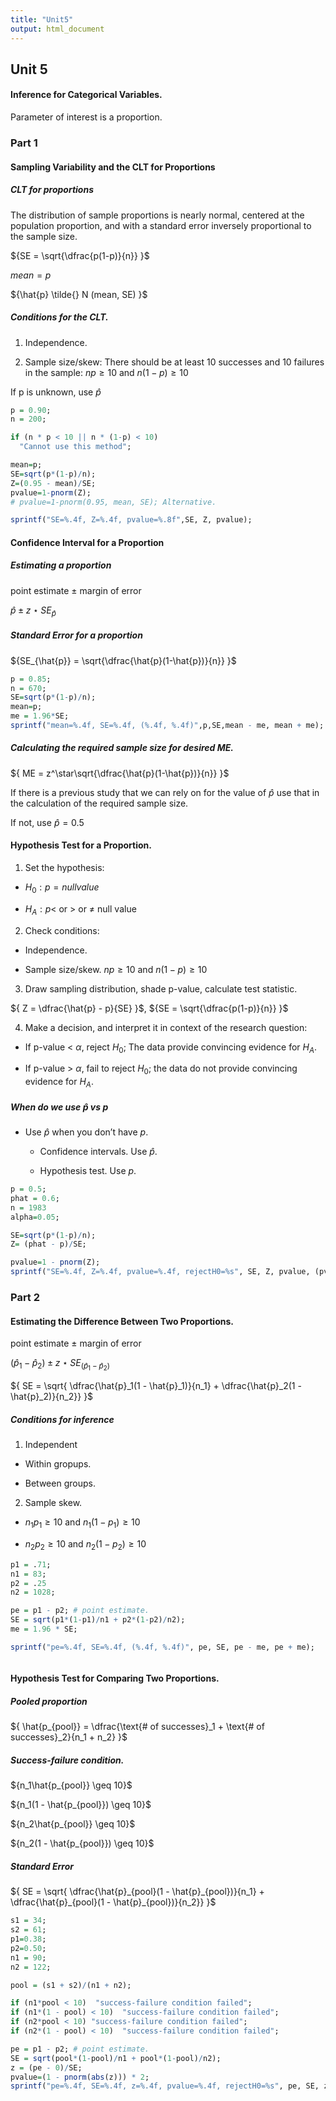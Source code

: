 ```yaml
---
title: "Unit5"
output: html_document
---
```


## Unit 5 

#### Inference for Categorical Variables.

Parameter of interest is a proportion.

### Part 1

#### Sampling Variability and the CLT for Proportions

##### CLT for proportions

The distribution of sample proportions is nearly normal, centered at the population proportion, and with a standard error inversely proportional to the sample size.

${SE = \sqrt{\dfrac{p(1-p)}{n}} }$

${ mean = p }$

${\hat{p} \tilde{} N (mean, SE) }$

##### Conditions for the CLT.

1. Independence.

2. Sample size/skew: There should be at least 10 successes and 10 failures in the sample: ${ np \geq 10 }$ and ${ n(1-p) \geq 10 }$

If p is unknown, use ${ \hat{p} }$

````r
p = 0.90;
n = 200;

if (n * p < 10 || n * (1-p) < 10)
  "Cannot use this method";

mean=p;
SE=sqrt(p*(1-p)/n);
Z=(0.95 - mean)/SE;
pvalue=1-pnorm(Z);
# pvalue=1-pnorm(0.95, mean, SE); Alternative.

sprintf("SE=%.4f, Z=%.4f, pvalue=%.8f",SE, Z, pvalue);

````
#### Confidence Interval for a Proportion

##### Estimating a proportion

point estimate ${\pm}$ margin of error

${ \hat{p} \pm z\star SE_{\hat{p}} }$

##### Standard Error for a proportion

${SE_{\hat{p}} = \sqrt{\dfrac{\hat{p}(1-\hat{p})}{n}} }$

````r
p = 0.85;
n = 670;
SE=sqrt(p*(1-p)/n);
mean=p;
me = 1.96*SE;
sprintf("mean=%.4f, SE=%.4f, (%.4f, %.4f)",p,SE,mean - me, mean + me);

````

##### Calculating the required sample size for desired ME.

${ ME = z^\star\sqrt{\dfrac{\hat{p}(1-\hat{p})}{n}} }$

If there is a previous study that we can rely on for the value of ${ \hat{p} }$ use that in the calculation of the required sample size.

If not, use ${ \hat{p} = 0.5 }$

#### Hypothesis Test for a Proportion.

1. Set the hypothesis:

  - ${H_0: p = null value }$
  
  - ${H_A: p < }$ or ${ > }$ or ${ \ne }$ null value 
  
2. Check conditions:

  - Independence.
  
  - Sample size/skew. ${ np \geq 10 }$ and ${ n(1-p) \geq 10 }$

3. Draw sampling distribution, shade p-value, calculate test statistic.

${ Z = \dfrac{\hat{p} - p}{SE} }$, ${SE = \sqrt{\dfrac{p(1-p)}{n}} }$

4. Make a decision, and interpret it in context of the research question:

- If p-value < ${ \alpha }$, reject ${H_0}$; The data provide convincing evidence for ${H_A}$.\

- If p-value > ${ \alpha }$, fail to reject ${H_0}$; the data do not provide convincing evidence for ${H_A}$.

##### When do we use ${\hat{p} }$ vs ${p}$

- Use ${\hat{p}}$ when you don't have ${p}$.

  * Confidence intervals. Use ${\hat{p}}$.
  
  * Hypothesis test. Use ${p}$.

````r
p = 0.5;
phat = 0.6;
n = 1983
alpha=0.05;

SE=sqrt(p*(1-p)/n);
Z= (phat - p)/SE;

pvalue=1 - pnorm(Z);
sprintf("SE=%.4f, Z=%.4f, pvalue=%.4f, rejectH0=%s", SE, Z, pvalue, (pvalue < alpha));

````
### Part 2

#### Estimating the Difference Between Two Proportions.

point estimate ${\pm}$ margin of error

${(\hat{p}_1 - \hat{p}_2 ) \pm z\star SE_{(\hat{p}_1 - \hat{p}_2 )} }$

${ SE = \sqrt{ \dfrac{\hat{p}_1(1 - \hat{p}_1)}{n_1} + \dfrac{\hat{p}_2(1 - \hat{p}_2)}{n_2}} }$

##### Conditions for inference

1. Independent

  * Within gropups.
  
  * Between groups.
  
2. Sample skew. 

  * ${ n_1p_1 \geq 10 }$ and ${ n_1(1-p_1) \geq 10 }$ 
  
  * ${ n_2p_2 \geq 10 }$ and ${ n_2(1-p_2) \geq 10 }$

````r
p1 = .71;
n1 = 83;
p2 = .25
n2 = 1028;

pe = p1 - p2; # point estimate.
SE = sqrt(p1*(1-p1)/n1 + p2*(1-p2)/n2);
me = 1.96 * SE;

sprintf("pe=%.4f, SE=%.4f, (%.4f, %.4f)", pe, SE, pe - me, pe + me);



````

#### Hypothesis Test for Comparing Two Proportions.

##### Pooled proportion

${ \hat{p_{pool}} = \dfrac{\text{# of successes}_1 + \text{# of successes}_2}{n_1 + n_2} }$

##### Success-failure condition.

${n_1\hat{p_{pool}} \geq 10}$

${n_1(1 - \hat{p_{pool}}) \geq 10}$


${n_2\hat{p_{pool}} \geq 10}$

${n_2(1 - \hat{p_{pool}}) \geq 10}$

##### Standard Error

${ SE = \sqrt{ \dfrac{\hat{p}_{pool}(1 - \hat{p}_{pool})}{n_1} + \dfrac{\hat{p}_{pool}(1 - \hat{p}_{pool})}{n_2}} }$

````r
s1 = 34;
s2 = 61;
p1=0.38;
p2=0.50;
n1 = 90;
n2 = 122;

pool = (s1 + s2)/(n1 + n2);

if (n1*pool < 10)  "success-failure condition failed";
if (n1*(1 - pool) < 10)  "success-failure condition failed";
if (n2*pool < 10) "success-failure condition failed";
if (n2*(1 - pool) < 10)  "success-failure condition failed";

pe = p1 - p2; # point estimate.
SE = sqrt(pool*(1-pool)/n1 + pool*(1-pool)/n2);
z = (pe - 0)/SE;
pvalue=(1 - pnorm(abs(z))) * 2;
sprintf("pe=%.4f, SE=%.4f, z=%.4f, pvalue=%.4f, rejectH0=%s", pe, SE, z, pvalue, pvalue < 0.05);
````

